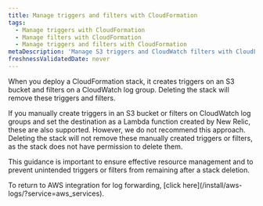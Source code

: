 ```yaml
---
title: Manage triggers and filters with CloudFormation
tags:
  - Manage triggers with CloudFormation
  - Manage filters with CloudFormation
  - Manage triggers and filters with CloudFormation
metaDescription: 'Manage S3 triggers and CloudWatch filters with CloudFormation for effective resource management and proper cleanup upon stack deletion.'
freshnessValidatedDate: never
---
```

When you deploy a CloudFormation stack, it creates triggers on an S3 bucket and filters on a CloudWatch log group. Deleting the stack will remove these triggers and filters.

If you manually create triggers in an S3 bucket or filters on CloudWatch log groups and set the destination as a Lambda function created by New Relic, these are also supported. However, we do not recommend this approach. Deleting the stack will not remove these manually created triggers or filters, as the stack does not have permission to delete them.

This guidance is important to ensure effective resource management and to prevent unintended triggers or filters from remaining after a stack deletion.

<Callout variant="tip">
  To return to AWS integration for log forwarding, [click here](/install/aws-logs/?service=aws_services).
</Callout>